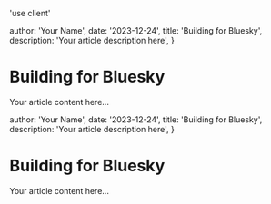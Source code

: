 
'use client'


  author: 'Your Name',
  date: '2023-12-24',
  title: 'Building for Bluesky',
  description: 'Your article description here',
}



# Building for Bluesky

Your article content here...



  author: 'Your Name',
  date: '2023-12-24',
  title: 'Building for Bluesky',
  description: 'Your article description here',
}



# Building for Bluesky

Your article content here...
